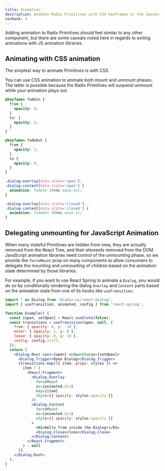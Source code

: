```yaml
---
title: Animation
description: Animate Radix Primitives with CSS keyframes or the JavaScript animation library of your choice.
navRank: 4
---
```


Adding animation to Radix Primitives should feel similar to any other component, but there are some caveats noted here in regards to exiting animations with JS animation libraries.

## Animating with CSS animation

The simplest way to animate Primitives is with CSS.

You can use CSS animation to animate both mount and unmount phases. The latter is possible because the Radix Primitives will suspend unmount while your animation plays out.

```css
@keyfames fadeIn {
  from {
    opacity: 0;
  }
  to: {
    opacity: 1;
  }
}

@keyfames fadeOut {
  from {
    opacity: 1;
  }
  to {
    opacity: 0;
  }
}

.dialog-overlay[data-state='open'],
.dialog-content[data-state='open'] {
  animation: fadeIn 300ms ease-out;
}

.dialog-overlay[data-state='closed'],
.dialog-content[data-state='closed'] {
  animation: fadeOut 300ms ease-in;
}
```

## Delegating unmounting for JavaScript Animation

When many stateful Primitives are hidden from view, they are actually removed from the React Tree, and their elements removed from the DOM. JavaScript animation libraries need control of the unmounting phase, so we provide the `forceMount` prop on many components to allow consumers to delegate the mounting and unmounting of children based on the animation state determined by those libraries.

For example, if you want to use React Spring to animate a `Dialog`, you would do so by conditionally rendering the dialog `Overlay` and `Content` parts based on the animation state from one of its hooks like `useTransition`:

```jsx
import * as Dialog from '@radix-ui/react-dialog';
import { useTransition, animated, config } from 'react-spring';

function Example() {
  const [open, setOpen] = React.useState(false);
  const transitions = useTransition(open, null, {
    from: { opacity: 0, y: -10 },
    enter: { opacity: 1, y: 0 },
    leave: { opacity: 0, y: 10 },
    config: config.stiff,
  });
  return (
    <Dialog.Root open={open} onOpenChange={setOpen}>
      <Dialog.Trigger>Open Dialog</Dialog.Trigger>
      {transitions.map(({ item, props: styles }) =>
        item ? (
          <React.Fragment>
            <Dialog.Overlay
              forceMount
              as={animated.div}
              key={item}
              style={{ opacity: styles.opacity }}
            />
            <Dialog.Content
              forceMount
              as={animated.div}
              style={{ opacity: styles.opacity }}
            >
              <h1>Hello from inside the Dialog!</h1>
              <Dialog.Close>close</Dialog.Close>
            </Dialog.Content>
          </React.Fragment>
        ) : null
      )}
    </Dialog.Root>
  );
}
```
